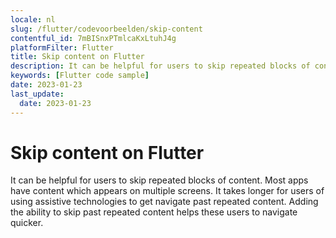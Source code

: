 ```yaml
---
locale: nl
slug: /flutter/codevoorbeelden/skip-content
contentful_id: 7mBISnxPTmlcaKxLtuhJ4g
platformFilter: Flutter
title: Skip content on Flutter
description: It can be helpful for users to skip repeated blocks of content.
keywords: [Flutter code sample]
date: 2023-01-23
last_update:
  date: 2023-01-23
---
```


# Skip content on Flutter

It can be helpful for users to skip repeated blocks of content. Most apps have content which appears on multiple screens. It takes longer for users of using assistive technologies to get navigate past repeated content. Adding the ability to skip past repeated content helps these users to navigate quicker.

<CodeSample id="screen-skip" locale="nl" platform="flutter"/>
